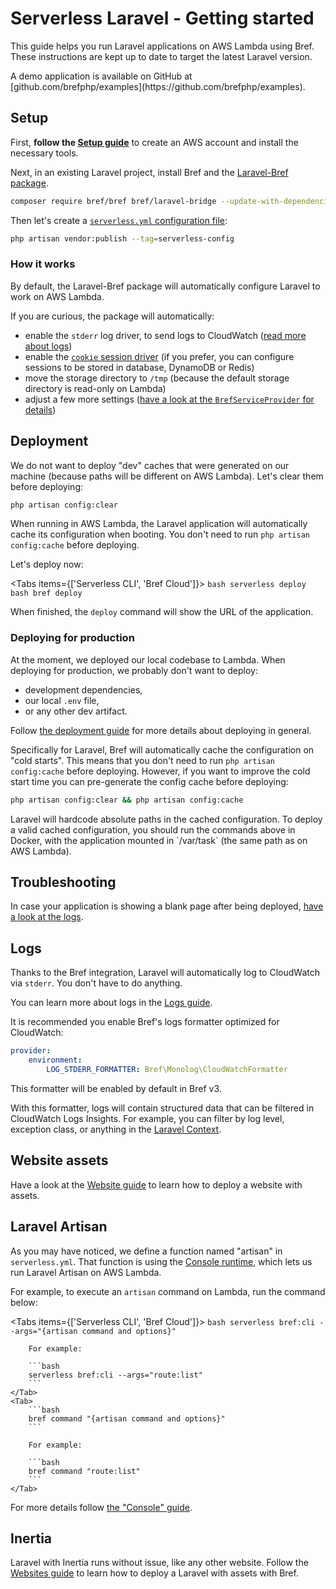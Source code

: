 
<NextSeo description="Run Laravel serverless on AWS Lambda using Bref." />

# Serverless Laravel - Getting started

This guide helps you run Laravel applications on AWS Lambda using Bref. These instructions are kept up to date to target the latest Laravel version.

<Callout>
    A demo application is available on GitHub at [github.com/brefphp/examples](https://github.com/brefphp/examples).
</Callout>

## Setup

First, **follow the [Setup guide](../setup.mdx)** to create an AWS account and install the necessary tools.

Next, in an existing Laravel project, install Bref and the [Laravel-Bref package](https://github.com/brefphp/laravel-bridge).

```bash
composer require bref/bref bref/laravel-bridge --update-with-dependencies
```

Then let's create a [`serverless.yml` configuration file](../environment/serverless-yml.mdx):

```bash
php artisan vendor:publish --tag=serverless-config
```

### How it works

By default, the Laravel-Bref package will automatically configure Laravel to work on AWS Lambda.

If you are curious, the package will automatically:

- enable the `stderr` log driver, to send logs to CloudWatch ([read more about logs](../environment/logs.md))
- enable the [`cookie` session driver](https://laravel.com/docs/session#configuration) (if you prefer, you can configure sessions to be stored in database, DynamoDB or Redis)
- move the storage directory to `/tmp` (because the default storage directory is read-only on Lambda)
- adjust a few more settings ([have a look at the `BrefServiceProvider` for details](https://github.com/brefphp/laravel-bridge/blob/master/src/BrefServiceProvider.php))

## Deployment

We do not want to deploy "dev" caches that were generated on our machine (because paths will be different on AWS Lambda). Let's clear them before deploying:

```bash
php artisan config:clear
```

When running in AWS Lambda, the Laravel application will automatically cache its configuration when booting. You don't need to run `php artisan config:cache` before deploying.

Let's deploy now:

<Tabs items={['Serverless CLI', 'Bref Cloud']}>
    <Tab>
        ```bash
        serverless deploy
        ```
    </Tab>
    <Tab>
        ```bash
        bref deploy
        ```
    </Tab>
</Tabs>

When finished, the `deploy` command will show the URL of the application.

### Deploying for production

At the moment, we deployed our local codebase to Lambda. When deploying for production, we probably don't want to deploy:

- development dependencies,
- our local `.env` file,
- or any other dev artifact.

Follow [the deployment guide](/docs/deploy.md#deploying-for-production) for more details about deploying in general.

Specifically for Laravel, Bref will automatically cache the configuration on "cold starts". This means that you don't need to run `php artisan config:cache` before deploying. However, if you want to improve the cold start time you can pre-generate the config cache before deploying:

```bash
php artisan config:clear && php artisan config:cache
```

<Callout type="warning">
    Laravel will hardcode absolute paths in the cached configuration. To deploy a valid cached configuration, you should run the commands above in Docker, with the application mounted in `/var/task` (the same path as on AWS Lambda).
</Callout>

## Troubleshooting

In case your application is showing a blank page after being deployed, [have a look at the logs](../environment/logs.md).

## Logs

Thanks to the Bref integration, Laravel will automatically log to CloudWatch via `stderr`. You don't have to do anything.

You can learn more about logs in the [Logs guide](../environment/logs.md).

It is recommended you enable Bref's logs formatter optimized for CloudWatch:

```yaml filename="serverless.yml"
provider:
    environment:
        LOG_STDERR_FORMATTER: Bref\Monolog\CloudWatchFormatter
```

<Callout>
    This formatter will be enabled by default in Bref v3.
</Callout>

With this formatter, logs will contain structured data that can be filtered in CloudWatch Logs Insights. For example, you can filter by log level, exception class, or anything in the [Laravel Context](https://laravel.com/docs/12.x/context).

## Website assets

Have a look at the [Website guide](../use-cases/websites.mdx) to learn how to deploy a website with assets.

## Laravel Artisan

As you may have noticed, we define a function named "artisan" in `serverless.yml`. That function is using the [Console runtime](../runtimes/console.mdx), which lets us run Laravel Artisan on AWS Lambda.

For example, to execute an `artisan` command on Lambda, run the command below:

<Tabs items={['Serverless CLI', 'Bref Cloud']}>
    <Tab>
        ```bash
        serverless bref:cli --args="{artisan command and options}"
        ```

        For example:

        ```bash
        serverless bref:cli --args="route:list"
        ```
    </Tab>
    <Tab>
        ```bash
        bref command "{artisan command and options}"
        ```

        For example:

        ```bash
        bref command "route:list"
        ```
    </Tab>
</Tabs>

For more details follow [the "Console" guide](../runtimes/console.mdx).

## Inertia

Laravel with Inertia runs without issue, like any other website. Follow the [Websites guide](../use-cases/websites.mdx) to learn how to deploy a Laravel with assets with Bref.
